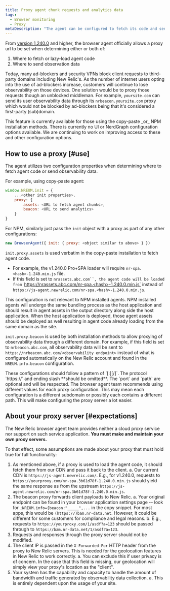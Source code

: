 ```yaml
---
title: Proxy agent chunk requests and analytics data
tags:
  - Browser monitoring
  - Proxy
metaDescription: "The agent can be configured to fetch its code and send analytics through a proxy server instead of New Relic's endpoints."
---
```


From [version 1.240.0](/docs/release-notes/new-relic-browser-release-notes/browser-agent-release-notes) and higher, the browser agent officially allows a proxy url to be set when determining either or both of:

1. Where to fetch or lazy-load agent code
2. Where to send observation data

Today, many ad-blockers and security VPNs block client requests to third-party domains including New Relic's. As the number of internet users opting into the use of ad-blockers increase, customers will continue to lose observability on those devices. One solution would be to proxy those requests though an unblocked middleman. For example, `yoursite.com` can send its user observability data through its `nrbeacon.yoursite.com` proxy which would not be blocked by ad-blockers being that it's considered a first-party (sub)domain.

<Callout variant="important">
  This feature is currently available for those using the copy-paste _or_ NPM installation methods. There is currently no UI or NerdGraph configuration options available. We are continuing to work on improving access to these and other configuration options.
</Callout>

## How to use a proxy [#use]

The agent utilizes two configuration properties when determining where to fetch agent code or send observability data.

For example, using copy-paste agent:

```js
window.NREUM.init = {
    ...<other init properties>,
    proxy: {
        assets: <URL to fetch agent chunks>,
        beacon: <URL to send analytics>
    }
}
```

For NPM, similarly just pass the `init` object with a proxy as part of any other configurations:

```js
new BrowserAgent({ init: { proxy: <object similar to above> } })
```

`init.proxy.assets` is used verbatim in the copy-paste installation to fetch agent code.

* For example, the v1.240.0 Pro+SPA loader will require `nr-spa.<hash>-1.240.min.js` file.
* If this field is set to `nrassets.abc.com``, the agent code will be loaded from `https://nrassets.abc.com/nr-spa.<hash>-1.240.0.min.js` instead of `https://js-agent.newrelic.com/nr-spa.<hash>-1.240.0.min.js`.

This configuration is not relevant to NPM installed agents. NPM installed agents will undergo the same bundling process as the host application and should result in agent assets in the output directory along side the host application. When the host application is deployed, those agent assets should be deployed as well resulting in agent code already loading from the same domain as the site.

`init.proxy.beacon` is used by both installation methods to allow proxying of observability data through a different domain. For example, if this field is set to `nrbeacon.abc.com`, all observability data will be sent to `https://nrbeacon.abc.com/<observability endpoint>` instead of what is configured automatically on the New Relic account and found in the `NREUM.info.beacon` configuration.

<Callout variant="important">
These configurations should follow a pattern of `<domain>[:<port>][/<path>]`. The protocol `https://` and ending slash **should be omitted**. The `port` and `path` are optional and will be respected.
</Callout>


<Callout variant="tip">
The browser agent team recommends using different values for each proxy configuration. This may mean each configuration is a different subdomain or possibly each contains a different path. This will make configuring the proxy server a lot easier.
</Callout>

## About your proxy server [#expectations]

The New Relic browser agent team provides neither a cloud proxy service nor support on such service application. **You must make and maintain your own proxy servers.**

To that effect, some assumptions are made about your proxy that must hold true for full functionality:

1. As mentioned above, if a proxy is used to load the agent code, it should fetch them from our CDN and pass it back to the client.
  a. Our current CDN is `https://js-agent.newrelic.com/`. E.g., for v1.240.0, requests to `https://yourproxy.com/nr-spa.3b61d78f-1.240.0.min.js` should yield the same response as from the upstream `https://js-agent.newrelic.com/nr-spa.3b61d78f-1.240.0.min.js`.
2. The beacon proxy forwards client payloads to New Relic.
  a. Your original endpoint can be found in your browser application settings page -- look for `;NREUM.info={beacon:"_____",...` in the copy snippet. For most apps, this would be `(https://)bam.nr-data.net`. However, it could be different for some customers for compliance and legal reasons.
  b. E.g., requests to `https://yourproxy.com/1/asdf?a=123` should be passed through to `https://bam.nr-data.net/1/asdf?a=123`.
3. Requests and responses through the proxy server should not be modified.
4. The client IP is passed in the `X-Forwarded-For` HTTP header from the proxy to New Relic servers. This is needed for the geolocation features in New Relic to work correctly.
  a. You can exclude this if user privacy is of concern. In the case that this field is missing, our geolocation will simply view your proxy's location as the "client".
5. Your system has the capability and capacity to handle the amount of bandwidth and traffic generated by observability data collection.
  a. This is entirely dependent upon the usage of your site.
